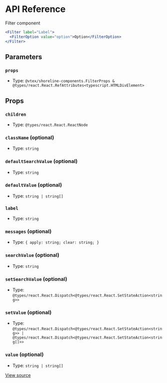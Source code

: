 # API Reference

Filter component

```jsx
<Filter label="Label">
  <FilterOption value="option">Option</FilterOption>
</Filter>
```

## Parameters

### `props`

- Type: `@vtex/shoreline-components.FilterProps & @types/react.React.RefAttributes<typescript.HTMLDivElement>`

## Props

### `children`

- Type: `@types/react.React.ReactNode`

### `className` (optional)

- Type: `string`

### `defaultSearchValue` (optional)

- Type: `string`

### `defaultValue` (optional)

- Type: `string | string[]`

### `label`

- Type: `string`

### `messages` (optional)

- Type: `{ apply: string; clear: string; }`

### `searchValue` (optional)

- Type: `string`

### `setSearchValue` (optional)

- Type: `@types/react.React.Dispatch<@types/react.React.SetStateAction<string>>`

### `setValue` (optional)

- Type: `@types/react.React.Dispatch<@types/react.React.SetStateAction<string>> | @types/react.React.Dispatch<@types/react.React.SetStateAction<string[]>>`

### `value` (optional)

- Type: `string | string[]`

[View source](https://github.com/vtex/shoreline/blob/ee75b2e9e/packages/components/src/filter/filter.tsx#L17)
